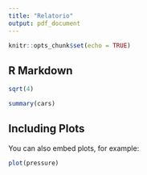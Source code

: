 ```yaml
---
title: "Relatorio"
output: pdf_document
---
```


```r
knitr::opts_chunk$set(echo = TRUE)
```

## R Markdown
```r
sqrt(4)
```



```r
summary(cars)
```

## Including Plots

You can also embed plots, for example:

```r
plot(pressure)
```